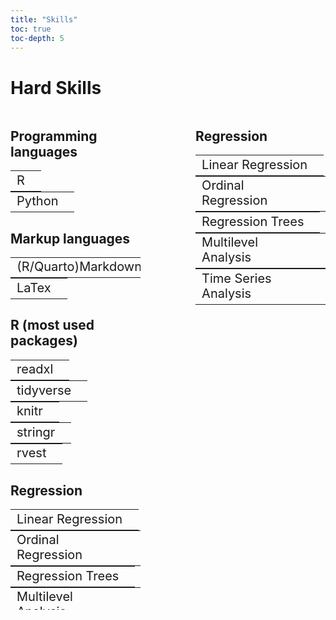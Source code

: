 ```yaml
---
title: "Skills"
toc: true
toc-depth: 5
---
```


<head>
  <style>
    .column {
      height: 800px;
      overflow-y: auto;
    }
  </style>
</head>

# Hard Skills

:::: {.columns}

::: {.column width="45%"}

<html>
<head>
<!-- Font Awesome Icon Library -->
<link rel="stylesheet" href="https://cdnjs.cloudflare.com/ajax/libs/font-awesome/4.7.0/css/font-awesome.min.css">
</head>
<style>
p {
    font-size : 15px;
    padding : 0;
    margin : 0;
    line-height : 20px;
}
</style>

<body>
 
## Programming languages

<table style="width: 100%; padding: 0; margin: 0;">
  <tr>
    <td style="text-align: left; font-size: 20px;">R</td>
    <td style="text-align: right">
    
    <span class="fa fa-circle checked fa-lg" style="color: #557ea6;"></span>
    <span class="fa fa-circle checked fa-lg" style="color: #557ea6;"></span>
    <span class="fa fa-circle checked fa-lg" style="color: #557ea6;"></span>
    <span class="fa fa-circle checked fa-lg" style="color: #557ea6;"></span>
    <span class="fa fa-circle checked fa-lg" style="color: #557ea6;"></span>

    </td>
  </tr>
</table>

<table style="width: 100%; padding: 0; margin: 0;">
  <tr>
    <td style="text-align: left; font-size: 20px;">Python</td>
    <td style="text-align: right">
    
    <span class="fa fa-circle checked fa-lg" style="color: #557ea6;"></span>
    <span class="fa fa-circle checked fa-lg" style="color: #557ea6;"></span>
    <span class="fa fa-circle checked fa-lg" style="color: #557ea6;"></span>
    <span class="fa fa-circle checked fa-lg" style="color: #cadef0;"></span>
    <span class="fa fa-circle checked fa-lg" style="color: #cadef0;"></span>

    </td>
  </tr>
</table>

## Markup languages

<table style="width: 100%; padding: 0; margin: 0;">
  <tr>
    <td style="text-align: left; font-size: 20px;">(R/Quarto)Markdown</td>
    <td style="text-align: right">
    
    <span class="fa fa-circle checked fa-lg" style="color: #557ea6;"></span>
    <span class="fa fa-circle checked fa-lg" style="color: #557ea6;"></span>
    <span class="fa fa-circle checked fa-lg" style="color: #557ea6;"></span>
    <span class="fa fa-circle checked fa-lg" style="color: #557ea6;"></span>
    <span class="fa fa-circle checked fa-lg" style="color: #557ea6;"></span>

    </td>
  </tr>
</table>

<table style="width: 100%; padding: 0; margin: 0;">
  <tr>
    <td style="text-align: left; font-size: 20px;">LaTex</td>
    <td style="text-align: right">
    
    <span class="fa fa-circle checked fa-lg" style="color: #557ea6;"></span>
    <span class="fa fa-circle checked fa-lg" style="color: #557ea6;"></span>
    <span class="fa fa-circle checked fa-lg" style="color: #557ea6;"></span>
    <span class="fa fa-circle checked fa-lg" style="color: #557ea6;"></span>
    <span class="fa fa-circle checked fa-lg" style="color: #557ea6;"></span>

    </td>
  </tr>
</table>

## R (most used packages)

<table style="width: 100%; padding: 0; margin: 0;">
  <tr>
    <td style="text-align: left; font-size: 20px;">readxl</td>
    <td style="text-align: right">
    
    <span class="fa fa-circle checked fa-lg" style="color: #557ea6;"></span>
    <span class="fa fa-circle checked fa-lg" style="color: #557ea6;"></span>
    <span class="fa fa-circle checked fa-lg" style="color: #557ea6;"></span>
    <span class="fa fa-circle checked fa-lg" style="color: #557ea6;"></span>
    <span class="fa fa-circle checked fa-lg" style="color: #557ea6;"></span>

    </td>
  </tr>
</table>
 
<table style="width: 100%; padding: 0; margin: 0;">
  <tr>
    <td style="text-align: left; font-size: 20px;">tidyverse</td>
    <td style="text-align: right">
    
    <span class="fa fa-circle checked fa-lg" style="color: #557ea6;"></span>
    <span class="fa fa-circle checked fa-lg" style="color: #557ea6;"></span>
    <span class="fa fa-circle checked fa-lg" style="color: #557ea6;"></span>
    <span class="fa fa-circle checked fa-lg" style="color: #557ea6;"></span>
    <span class="fa fa-circle checked fa-lg" style="color: #557ea6;"></span>

    </td>
  </tr>
</table>

<table style="width: 100%; padding: 0; margin: 0;">
  <tr>
    <td style="text-align: left; font-size: 20px;">knitr</td>
    <td style="text-align: right">
    
    <span class="fa fa-circle checked fa-lg" style="color: #557ea6;"></span>
    <span class="fa fa-circle checked fa-lg" style="color: #557ea6;"></span>
    <span class="fa fa-circle checked fa-lg" style="color: #557ea6;"></span>
    <span class="fa fa-circle checked fa-lg" style="color: #557ea6;"></span>
    <span class="fa fa-circle checked fa-lg" style="color: #cadef0;"></span>

    </td>
  </tr>
</table>

<table style="width: 100%; padding: 0; margin: 0;">
  <tr>
    <td style="text-align: left; font-size: 20px;">stringr</td>
    <td style="text-align: right">
    
    <span class="fa fa-circle checked fa-lg" style="color: #557ea6;"></span>
    <span class="fa fa-circle checked fa-lg" style="color: #557ea6;"></span>
    <span class="fa fa-circle checked fa-lg" style="color: #557ea6;"></span>
    <span class="fa fa-circle checked fa-lg" style="color: #557ea6;"></span>
    <span class="fa fa-circle checked fa-lg" style="color: #cadef0;"></span>

    </td>
  </tr>
</table>

<table style="width: 100%; padding: 0; margin: 0;">
  <tr>
    <td style="text-align: left; font-size: 20px;">rvest</td>
    <td style="text-align: right">
    
    <span class="fa fa-circle checked fa-lg" style="color: #557ea6;"></span>
    <span class="fa fa-circle checked fa-lg" style="color: #557ea6;"></span>
    <span class="fa fa-circle checked fa-lg" style="color: #557ea6;"></span>
    <span class="fa fa-circle checked fa-lg" style="color: #557ea6;"></span>
    <span class="fa fa-circle checked fa-lg" style="color: #cadef0;"></span>

    </td>
  </tr>
</table>

## Regression

<table style="width: 100%; padding: 0; margin: 0;">
  <tr>
    <td style="text-align: left; font-size: 20px;">Linear Regression</td>
    <td style="text-align: right">
    
    <span class="fa fa-circle checked fa-lg" style="color: #557ea6;"></span>
    <span class="fa fa-circle checked fa-lg" style="color: #557ea6;"></span>
    <span class="fa fa-circle checked fa-lg" style="color: #557ea6;"></span>
    <span class="fa fa-circle checked fa-lg" style="color: #557ea6;"></span>
    <span class="fa fa-circle checked fa-lg" style="color: #557ea6;"></span>

    </td>
  </tr>
</table>
 
<table style="width: 100%; padding: 0; margin: 0;">
  <tr>
    <td style="text-align: left; font-size: 20px;">Ordinal Regression</td>
    <td style="text-align: right">
    
    <span class="fa fa-circle checked fa-lg" style="color: #557ea6;"></span>
    <span class="fa fa-circle checked fa-lg" style="color: #557ea6;"></span>
    <span class="fa fa-circle checked fa-lg" style="color: #557ea6;"></span>
    <span class="fa fa-circle checked fa-lg" style="color: #557ea6;"></span>
    <span class="fa fa-circle checked fa-lg" style="color: #cadef0;"></span>

    </td>
  </tr>
</table>

<table style="width: 100%; padding: 0; margin: 0;">
  <tr>
    <td style="text-align: left; font-size: 20px;">Regression Trees</td>
    <td style="text-align: right">
    
    <span class="fa fa-circle checked fa-lg" style="color: #557ea6;"></span>
    <span class="fa fa-circle checked fa-lg" style="color: #557ea6;"></span>
    <span class="fa fa-circle checked fa-lg" style="color: #557ea6;"></span>
    <span class="fa fa-circle checked fa-lg" style="color: #557ea6;"></span>
    <span class="fa fa-circle checked fa-lg" style="color: #cadef0;"></span>

    </td>
  </tr>
</table>

<table style="width: 100%; padding: 0; margin: 0;">
  <tr>
    <td style="text-align: left; font-size: 20px;">Multilevel Analysis</td>
    <td style="text-align: right">
    
    <span class="fa fa-circle checked fa-lg" style="color: #557ea6;"></span>
    <span class="fa fa-circle checked fa-lg" style="color: #557ea6;"></span>
    <span class="fa fa-circle checked fa-lg" style="color: #557ea6;"></span>
    <span class="fa fa-circle checked fa-lg" style="color: #cadef0;"></span>
    <span class="fa fa-circle checked fa-lg" style="color: #cadef0;"></span>

    </td>
  </tr>
</table>

<table style="width: 100%; padding: 0; margin: 0;">
  <tr>
    <td style="text-align: left; font-size: 20px;">Time Series Analysis</td>
    <td style="text-align: right">
    
    <span class="fa fa-circle checked fa-lg" style="color: #557ea6;"></span>
    <span class="fa fa-circle checked fa-lg" style="color: #557ea6;"></span>
    <span class="fa fa-circle checked fa-lg" style="color: #557ea6;"></span>
    <span class="fa fa-circle checked fa-lg" style="color: #557ea6;"></span>
    <span class="fa fa-circle checked fa-lg" style="color: #cadef0;"></span>

    </td>
  </tr>
</table>

</body>
</html>
:::

::: {.column width="10%"}
<!-- empty column to create gap -->
:::

::: {.column width="45%"}
## Regression

<table style="width: 100%; padding: 0; margin: 0;">
  <tr>
    <td style="text-align: left; font-size: 20px;">Linear Regression</td>
    <td style="text-align: right">
    
    <span class="fa fa-circle checked fa-lg" style="color: #557ea6;"></span>
    <span class="fa fa-circle checked fa-lg" style="color: #557ea6;"></span>
    <span class="fa fa-circle checked fa-lg" style="color: #557ea6;"></span>
    <span class="fa fa-circle checked fa-lg" style="color: #557ea6;"></span>
    <span class="fa fa-circle checked fa-lg" style="color: #557ea6;"></span>

    </td>
  </tr>
</table>
 
<table style="width: 100%; padding: 0; margin: 0;">
  <tr>
    <td style="text-align: left; font-size: 20px;">Ordinal Regression</td>
    <td style="text-align: right">
    
    <span class="fa fa-circle checked fa-lg" style="color: #557ea6;"></span>
    <span class="fa fa-circle checked fa-lg" style="color: #557ea6;"></span>
    <span class="fa fa-circle checked fa-lg" style="color: #557ea6;"></span>
    <span class="fa fa-circle checked fa-lg" style="color: #557ea6;"></span>
    <span class="fa fa-circle checked fa-lg" style="color: #cadef0;"></span>

    </td>
  </tr>
</table>

<table style="width: 100%; padding: 0; margin: 0;">
  <tr>
    <td style="text-align: left; font-size: 20px;">Regression Trees</td>
    <td style="text-align: right">
    
    <span class="fa fa-circle checked fa-lg" style="color: #557ea6;"></span>
    <span class="fa fa-circle checked fa-lg" style="color: #557ea6;"></span>
    <span class="fa fa-circle checked fa-lg" style="color: #557ea6;"></span>
    <span class="fa fa-circle checked fa-lg" style="color: #557ea6;"></span>
    <span class="fa fa-circle checked fa-lg" style="color: #cadef0;"></span>

    </td>
  </tr>
</table>

<table style="width: 100%; padding: 0; margin: 0;">
  <tr>
    <td style="text-align: left; font-size: 20px;">Multilevel Analysis</td>
    <td style="text-align: right">
    
    <span class="fa fa-circle checked fa-lg" style="color: #557ea6;"></span>
    <span class="fa fa-circle checked fa-lg" style="color: #557ea6;"></span>
    <span class="fa fa-circle checked fa-lg" style="color: #557ea6;"></span>
    <span class="fa fa-circle checked fa-lg" style="color: #cadef0;"></span>
    <span class="fa fa-circle checked fa-lg" style="color: #cadef0;"></span>

    </td>
  </tr>
</table>

<table style="width: 100%; padding: 0; margin: 0;">
  <tr>
    <td style="text-align: left; font-size: 20px;">Time Series Analysis</td>
    <td style="text-align: right">
    
    <span class="fa fa-circle checked fa-lg" style="color: #557ea6;"></span>
    <span class="fa fa-circle checked fa-lg" style="color: #557ea6;"></span>
    <span class="fa fa-circle checked fa-lg" style="color: #557ea6;"></span>
    <span class="fa fa-circle checked fa-lg" style="color: #557ea6;"></span>
    <span class="fa fa-circle checked fa-lg" style="color: #cadef0;"></span>

    </td>
  </tr>
</table>
:::

::::